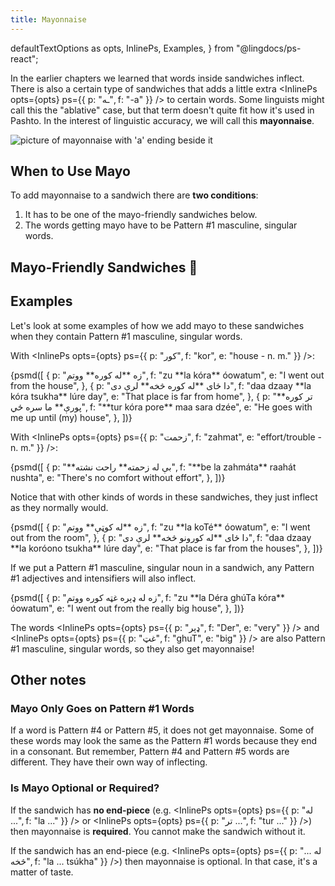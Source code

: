 ```yaml
---
title: Mayonnaise
---
```


  defaultTextOptions as opts,
  InlinePs,
  Examples,
} from "@lingdocs/ps-react";

In the earlier chapters we learned that words inside <Link to="/sandwiches/sandwiches">sandwiches</Link> inflect. There is also a certain type of sandwiches that adds a little extra <InlinePs opts={opts} ps={{ p: "ـه", f: "-a" }} /> to certain words. Some linguists might call this the "ablative" case, but that term doesn't quite fit how it's used in Pashto. In the interest of linguistic accuracy, we will call this **mayonnaise**.

<div className="text-center mb-3">
  <img
    alt="picture of mayonnaise with 'a' ending beside it"
    src={mayoImage}
    style={{ maxWidth: "250px" }}
  />
</div>

## When to Use Mayo

To add mayonnaise to a sandwich there are **two conditions**:

1. It has to be one of the mayo-friendly sandwiches below.
2. The words getting mayo have to be <Link to="/inflection/inflection-patterns/#1-basic">Pattern #1</Link> masculine, singular words.

## Mayo-Friendly Sandwiches 🥪

<MayoSandwiches opts={opts} />

## Examples

Let's look at some examples of how we add mayo to these sandwiches when they contain <Link to="/inflection/inflection-patterns/#1-basic">Pattern #1</Link> masculine, singular words.

With <InlinePs opts={opts} ps={{ p: "کور", f: "kor", e: "house - n. m." }} />:

<Examples opts={opts}>
  {psmd([
    {
      p: "زه **له کوره** ووتم",
      f: "zu **la kóra** óowatum",
      e: "I went out from the house",
    },
    {
      p: "دا ځای **له کوره څخه** لرې دی",
      f: "daa dzaay **la kóra tsukha** lúre day",
      e: "That place is far from home",
    },
    {
      p: "**تر کوره پورې** ما سره ځي",
      f: "**tur kóra pore** maa sara dzée",
      e: "He goes with me up until (my) house",
    },
  ])}
</Examples>

With <InlinePs opts={opts} ps={{ p: "زحمت", f: "zahmat", e: "effort/trouble - n. m." }} />:

<Examples opts={opts}>
  {psmd([
    {
      p: "**بې له زحمته** راحت نشته",
      f: "**be la zahmáta** raahát nushta",
      e: "There's no comfort without effort",
    },
  ])}
</Examples>

Notice that with other kinds of words in these sandwiches, they just inflect as they normally would.

<Examples opts={opts}>
  {psmd([
    {
      p: "زه **له کوټې** ووتم",
      f: "zu **la koTé** óowatum",
      e: "I went out from the room",
    },
    {
      p: "دا ځای **له کورونو څخه** لرې دی",
      f: "daa dzaay **la koróono tsukha** lúre day",
      e: "That place is far from the houses",
    },
  ])}
</Examples>

If we put a <Link to="/inflection/inflection-patterns/#1-basic">Pattern #1</Link> masculine, singular noun in a sandwich, any <Link to="/inflection/inflection-patterns/#1-basic">Pattern #1</Link> adjectives and intensifiers will also inflect.

<Examples opts={opts}>
  {psmd([
    {
      p: "زه له ډېره غټه کوره ووتم",
      f: "zu **la Déra ghúTa kóra** óowatum",
      e: "I went out from the really big house",
    },
  ])}
</Examples>

The words <InlinePs opts={opts} ps={{ p: "ډېر", f: "Der", e: "very" }} /> and <InlinePs opts={opts} ps={{ p: "غټ", f: "ghuT", e: "big" }} /> are also <Link to="/inflection/inflection-patterns/#1-basic">Pattern #1</Link> masculine, singular words, so they also get mayonnaise!

## Other notes

### Mayo Only Goes on Pattern #1 Words

If a word is <Link to="/inflection/inflection-patterns/#4-words-with-the-pashtoon-pattern">Pattern #4</Link> or <Link to="/inflection/inflection-patterns/#5-shorter-words-that-squish">Pattern #5</Link>, it does not get mayonnaise. Some of these words may look the same as the <Link to="/inflection/inflection-patterns/#1-basic">Pattern #1</Link> words because they end in a consonant. But remember, <Link to="/inflection/inflection-patterns/#4-words-with-the-pashtoon-pattern">Pattern #4</Link> and <Link to="/inflection/inflection-patterns/#5-shorter-words-that-squish">Pattern #5</Link> words are different. They have their own way of inflecting.

### Is Mayo Optional or Required?

If the sandwich has **no end-piece** (e.g. <InlinePs opts={opts} ps={{ p: "له ...", f: "la ..." }} /> or <InlinePs opts={opts} ps={{ p: "تر ...", f: "tur ..." }} />) then mayonnaise is **required**. You cannot make the sandwich without it.

If the sandwich has an end-piece (e.g. <InlinePs opts={opts} ps={{ p: "له ... څخه", f: "la ... tsúkha" }} />) then mayonnaise is optional. In that case, it's a matter of taste.
